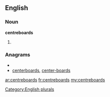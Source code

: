 ==English==

===Noun===
'''centreboards'''

# {{plural of|[[centreboard]]}}

===Anagrams===
* {{alphagram|abcdeenorrst}}
* [[centerboards#English|centerboards]], [[center-boards#English|center-boards]]


[[Category:English plurals]]

[[ar:centreboards]]
[[fr:centreboards]]
[[my:centreboards]]